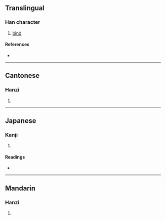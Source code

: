 {{also|敽}}
{{character info/new}}
==Translingual==

===Han character===
{{Han char|rn=66|rad=攴|as=12|sn=16|four=28240|canj=HBOK|ids=⿰喬攵}}

# [[bind]]

====References====
* {{Han ref|kx=0475.321|dj=0830.120|hdz=21477.081|uh=657F|ud=25983|bh=E9B0|bd=59824}}

----

==Cantonese==

===Hanzi===
{{yue-hanzi|jyut=[[giu2]]|y=giu2}}

# {{defn|lang=yue|sort=攴12}}

----

==Japanese==

===Kanji===
{{ja-kanji|grade=|rs=攴12}}

# {{defn|lang=ja|sort=攴12}}

====Readings====
* {{ja-readings|on=[[きょう]] (kyō), [[ぎょう]] (gyō)|kun=[[つなぐ]] (tsunagu)}}

----

==Mandarin==

===Hanzi===
{{cmn-hanzi|pin=[[jiǎo]] ([[jiao3]])|wg=chiao<sup>3</sup>}}

# {{defn|lang=cmn|sort=攴12}}